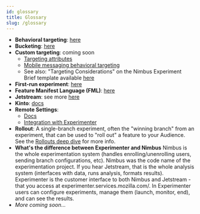 ```yaml
---
id: glossary 
title: Glossary
slug: /glossary
---
```


* **Behavioral targeting**: [here](/mobile-behavioral-targeting)
* **Bucketing**: [here](/bucketing)
* **Custom targeting**: coming soon
   * [Targeting attributes](https://firefox-source-docs.mozilla.org/browser/components/newtab/content-src/asrouter/docs/targeting-attributes.html)
   * [Mobile messaging behavioral targeting](/mobile-behavioral-targeting)
   * See also: "Targeting Considerations" on the Nimbus Experiment Brief template available [here](/for-product#where-do-i-start)
* **First-run experiment**: [here](/mobile-first-run-experiments)
* **Feature Manifest Language (FML)**: [here](/fml-spec)
* **Jetstream**: see more [here](/jetstream/jetstream)
* **Kinto**: [docs](https://docs.kinto-storage.org/en/stable/index.html)
* **Remote Settings**: 
   * [Docs](https://remote-settings.readthedocs.io/en/latest/)
   * [Integration with Experimenter](https://github.com/mozilla/experimenter/tree/main/docs/experimenter#overview)
* **Rollout**: A single-branch experiment, often the "winning branch" from an experiment, that can be used to "roll out" a feature to your Audience. See the [Rollouts deep dive](/deep-dives/experimenter/rollouts) for more info.
* **What's the difference between Experimenter and Nimbus** Nimbus is the whole experimentation system (handles enrolling/unenrolling users, sending branch configurations, etc).  Nimbus was the code name of the experimentation project.  If you hear Jetstream, that is the whole analysis system (interfaces with data, runs analysis, formats results).  Experimenter is the customer interface to both Nimbus and Jetstream - that you access at experimenter.services.mozilla.com/.  In Experimenter users can configure experiments, manage them (launch, monitor, end), and can see the results.
* _More coming soon..._
